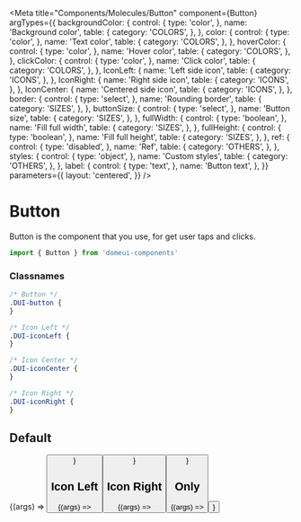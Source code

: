 
<Meta
  title="Components/Molecules/Button"
  component={Button}
  argTypes={{
    backgroundColor: {
      control: {
        type: 'color',
      },
      name: 'Background color',
      table: {
        category: 'COLORS',
      },
    },
    color: {
      control: {
        type: 'color',
      },
      name: 'Text color',
      table: {
        category: 'COLORS',
      },
    },
    hoverColor: {
      control: {
        type: 'color',
      },
      name: 'Hover color',
      table: {
        category: 'COLORS',
      },
    },
    clickColor: {
      control: {
        type: 'color',
      },
      name: 'Click color',
      table: {
        category: 'COLORS',
      },
    },
    IconLeft: {
      name: 'Left side icon',
      table: {
        category: 'ICONS',
      },
    },
    IconRight: {
      name: 'Right side icon',
      table: {
        category: 'ICONS',
      },
    },
    IconCenter: {
      name: 'Centered side icon',
      table: {
        category: 'ICONS',
      },
    },
    border: {
      control: {
        type: 'select',
      },
      name: 'Rounding border',
      table: {
        category: 'SIZES',
      },
    },
    buttonSize: {
      control: {
        type: 'select',
      },
      name: 'Button size',
      table: {
        category: 'SIZES',
      },
    },
    fullWidth: {
      control: {
        type: 'boolean',
      },
      name: 'Fill full width',
      table: {
        category: 'SIZES',
      },
    },
    fullHeight: {
      control: {
        type: 'boolean',
      },
      name: 'Fill full height',
      table: {
        category: 'SIZES',
      },
    },
    ref: {
      control: {
        type: 'disabled',
      },
      name: 'Ref',
      table: {
        category: 'OTHERS',
      },
    },
    styles: {
      control: {
        type: 'object',
      },
      name: 'Custom styles',
      table: {
        category: 'OTHERS',
      },
    },
    label: {
      control: {
        type: 'text',
      },
      name: 'Button text',
    },
  }}
  parameters={{
    layout: 'centered',
  }}
/>

# Button

Button is the component that you use, for get user taps and clicks.

```js
import { Button } from 'domeui-components'
```

### Classnames

```css
/* Button */
.DUI-button {
}

/* Icon Left */
.DUI-iconLeft {
}

/* Icon Center */
.DUI-iconCenter {
}

/* Icon Right */
.DUI-iconRight {
}
```

## Default

<Canvas columns={2} withSource="open" withToolbar>
  <Story
    name="Default"
    args={{ ...Button.defaultProps, label: 'Button default' }}
  >
    {(args) => <Button {...args} />}
  </Story>
</Canvas>

<ArgsTable story="Default" />

## Icon Left

<Canvas>
  <Story
    name="Icon Left"
    args={{
      ...Button.defaultProps,
      label: 'Press me',
      IconLeft: 'FaArrowLeft',
    }}
  >
    {(args) => <Button {...args} />}
  </Story>
</Canvas>

## Icon Right

<Canvas>
  <Story
    name="Icon Right"
    args={{
      ...Button.defaultProps,
      label: 'Press me',
      IconRight: 'ArrowRight',
    }}
  >
    {(args) => <Button {...args} />}
  </Story>
</Canvas>

## Only

<Canvas>
  <Story
    name="Only Icon"
    args={{
      ...Button.defaultProps,
      label: 'Press me',
      border: 'full',
      buttonSize: 'circle',
      IconCenter: 'ArrowUp',
    }}
  >
    {(args) => <Button {...args} />}
  </Story>
</Canvas>

